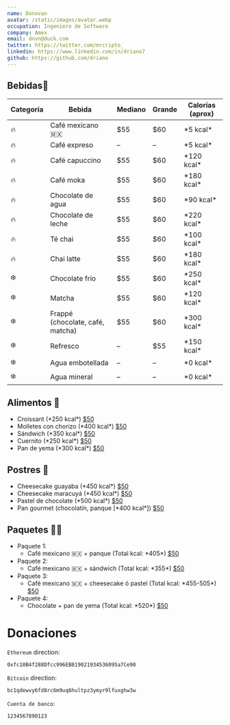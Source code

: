 ```yaml
---
name: Donovan
avatar: /static/images/avatar.webp
occupation: Ingeniero de Software
company: Amex
email: dnvn@duck.com
twitter: https://twitter.com/mrcripto_
linkedin: https://www.linkedin.com/in/driano7
github: https://github.com/driano
---
```


## Bebidas🧋

<table>
  <thead>
    <tr>
      <th>Categoría</th>
      <th>Bebida</th>
      <th>Mediano</th>
      <th>Grande</th>
      <th>Calorías (aprox)</th>
    </tr>
  </thead>
  <tbody>
    <tr>
      <td>🔥</td>
      <td>Café mexicano 🇲🇽</td>
      <td>$55</td>
      <td>$60</td>
      <td>*5 kcal*</td>
    </tr>
    <tr>
      <td>🔥</td>
      <td>Café expreso</td>
      <td>–</td>
      <td>–</td>
      <td>*5 kcal*</td>
    </tr>
    <tr>
      <td>🔥</td>
      <td>Café capuccino</td>
      <td>$55</td>
      <td>$60</td>
      <td>*120 kcal*</td>
    </tr>
    <tr>
      <td>🔥</td>
      <td>Café moka</td>
      <td>$55</td>
      <td>$60</td>
      <td>*180 kcal*</td>
    </tr>
    <tr>
      <td>🔥</td>
      <td>Chocolate de agua</td>
      <td>$55</td>
      <td>$60</td>
      <td>*90 kcal*</td>
    </tr>
    <tr>
      <td>🔥</td>
      <td>Chocolate de leche</td>
      <td>$55</td>
      <td>$60</td>
      <td>*220 kcal*</td>
    </tr>
    <tr>
      <td>🔥</td>
      <td>Té chai</td>
      <td>$55</td>
      <td>$60</td>
      <td>*100 kcal*</td>
    </tr>
    <tr>
      <td>🔥</td>
      <td>Chai latte</td>
      <td>$55</td>
      <td>$60</td>
      <td>*180 kcal*</td>
    </tr>
    <tr>
      <td>❄️</td>
      <td>Chocolate frío</td>
      <td>$55</td>
      <td>$60</td>
      <td>*250 kcal*</td>
    </tr>
    <tr>
      <td>❄️</td>
      <td>Matcha</td>
      <td>$55</td>
      <td>$60</td>
      <td>*120 kcal*</td>
    </tr>
    <tr>
      <td>❄️</td>
      <td>Frappé (chocolate, café, matcha)</td>
      <td>$55</td>
      <td>$60</td>
      <td>*300 kcal*</td>
    </tr>
    <tr>
      <td>❄️</td>
      <td>Refresco</td>
      <td>–</td>
      <td>$55</td>
      <td>*150 kcal*</td>
    </tr>
    <tr>
      <td>❄️</td>
      <td>Agua embotellada</td>
      <td>–</td>
      <td>–</td>
      <td>*0 kcal*</td>
    </tr>
    <tr>
      <td>❄️</td>
      <td>Agua mineral</td>
      <td>–</td>
      <td>–</td>
      <td>*0 kcal*</td>
    </tr>
  </tbody>
</table>


## Alimentos 🥪

<ul>
  <li>
    Croissant (*250 kcal*) <u>$50</u>
  </li>
  <li>
    Molletes con chorizo (*400 kcal*) <u>$50</u>
  </li>
  <li>
    Sándwich (*350 kcal*) <u>$50</u>
  </li>
  <li>
    Cuernito (*250 kcal*) <u>$50</u>
  </li>
  <li>
    Pan de yema (*300 kcal*) <u>$50</u>
  </li>
</ul>

## Postres 🍰

<ul>
  <li>
    Cheesecake guayaba (*450 kcal*) <u>$50</u>
  </li>
  <li>
    Cheesecake maracuyá (*450 kcal*) <u>$50</u>
  </li>
  <li>
    Pastel de chocolate (*500 kcal*) <u>$50</u>
  </li>
  <li>
    Pan gourmet (chocolatín, panque [*400 kcal*]) <u>$50</u>
  </li>
</ul>

## Paquetes 🧋🍰

<ul>
  <li>
    Paquete 1:
    <ul>
      <li>
        Café mexicano 🇲🇽 + panque (Total kcal: *405*) <u>$50</u>
      </li>
    </ul>
  </li>
  <li>
    Paquete 2:
    <ul>
      <li>
        Café mexicano 🇲🇽 + sándwich (Total kcal: *355*) <u>$50</u>
      </li>
    </ul>
  </li>
  <li>
    Paquete 3:
    <ul>
      <li>
        Café mexicano 🇲🇽 + cheesecake ó pastel (Total kcal: *455-505*) <u>$50</u>
      </li>
    </ul>
  </li>
  <li>
    Paquete 4:
    <ul>
      <li>
        Chocolate + pan de yema (Total kcal: *520*) <u>$50</u>
      </li>
    </ul>
  </li>
</ul>

# Donaciones

`Ethereum` direction:

```bash
0xfc10B4f288Dfcc996EB819021934536095a7Ce90
```

`Bitcoin` direction:

```bash
bc1qdewvy6fd8rc6m9uq6hultpz3ymyr9lfuxghw3w
```

`Cuenta de banco`:

```bash
1234567890123
```
